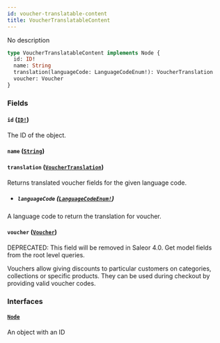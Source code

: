 ```yaml
---
id: voucher-translatable-content
title: VoucherTranslatableContent
---
```


No description

```graphql
type VoucherTranslatableContent implements Node {
  id: ID!
  name: String
  translation(languageCode: LanguageCodeEnum!): VoucherTranslation
  voucher: Voucher
}
```

### Fields

#### `id` ([`ID!`](../../../developer/api-reference/scalars/id))

The ID of the object.

#### `name` ([`String`](../../../developer/api-reference/scalars/string))

#### `translation` ([`VoucherTranslation`](../../../developer/api-reference/objects/voucher-translation))

Returns translated voucher fields for the given language code.

- ##### `languageCode` ([`LanguageCodeEnum!`](../../../developer/api-reference/enums/language-code-enum))

A language code to return the translation for voucher.

#### `voucher` ([`Voucher`](../../../developer/api-reference/objects/voucher))

<span class="badge badge--warning">DEPRECATED: This field will be removed in Saleor 4.0. Get model fields from the root level queries.</span>

Vouchers allow giving discounts to particular customers on categories, collections or specific products. They can be used during checkout by providing valid voucher codes.

### Interfaces

#### [`Node`](../../../developer/api-reference/interfaces/node)

An object with an ID
